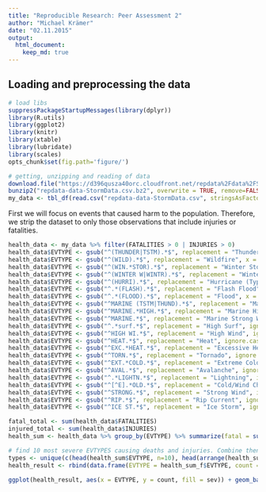 ```yaml
---
title: "Reproducible Research: Peer Assessment 2"
author: "Michael Krämer"
date: "02.11.2015"
output: 
  html_document:
    keep_md: true
---
```


## Loading and preprocessing the data

```r
# load libs
suppressPackageStartupMessages(library(dplyr))
library(R.utils)
library(ggplot2)
library(knitr)
library(xtable)
library(lubridate)
library(scales)
opts_chunk$set(fig.path='figure/')
```
```r
# getting, unzipping and reading of data
download.file("https://d396qusza40orc.cloudfront.net/repdata%2Fdata%2FStormData.csv.bz2", destfile="repdata-data-StormData.csv.bz2", method="curl")
bunzip2("repdata-data-StormData.csv.bz2", overwrite = TRUE, remove=FALSE)
my_data <- tbl_df(read.csv("repdata-data-StormData.csv", stringsAsFactors = FALSE))
```

First we will focus on events that caused harm to the population. Therefore, we strip the dataset to only those observations that include injuries or fatalities.

```r
health_data <- my_data %>% filter(FATALITIES > 0 | INJURIES > 0)
health_data$EVTYPE <- gsub("^(THUNDER|TSTM).*$", replacement = "Thunderstorm Wind", x = health_data$EVTYPE)
health_data$EVTYPE <- gsub("^(WILD).*$", replacement = "Wildfire", x = health_data$EVTYPE)
health_data$EVTYPE <- gsub("^(WIN.*STOR).*$", replacement = "Winter Storm", x = health_data$EVTYPE)
health_data$EVTYPE <- gsub("^(WINTER W|WINTR).*$", replacement = "Winter Weather", x = health_data$EVTYPE)
health_data$EVTYPE <- gsub("^(HURRI).*$", replacement = "Hurricane (Typhoon)", ignore.case = TRUE, x = health_data$EVTYPE)
health_data$EVTYPE <- gsub("^.*(FLASH).*$", replacement = "Flash Flood", ignore.case = TRUE, x = health_data$EVTYPE)
health_data$EVTYPE <- gsub("^.*(FLOOD).*$", replacement = "Flood", x = health_data$EVTYPE)
health_data$EVTYPE <- gsub("^MARINE (TSTM|THUND).*$", replacement = "Marine Thunderstorm Wind", ignore.case = TRUE, x = health_data$EVTYPE)
health_data$EVTYPE <- gsub("^MARINE.*HIGH.*$", replacement = "Marine High Wind", ignore.case = TRUE, x = health_data$EVTYPE)
health_data$EVTYPE <- gsub("^MARINE.*$", replacement = "Marine Strong Wind", x = health_data$EVTYPE)
health_data$EVTYPE <- gsub("^.*surf.*$", replacement = "High Surf", ignore.case = TRUE, x = health_data$EVTYPE)
health_data$EVTYPE <- gsub("^HIGH WI.*$", replacement = "High Wind", ignore.case = TRUE, x = health_data$EVTYPE)
health_data$EVTYPE <- gsub("^HEAT.*$", replacement = "Heat", ignore.case = TRUE, x = health_data$EVTYPE)
health_data$EVTYPE <- gsub("^EXC.*HEAT.*$", replacement = "Excessive Heat", ignore.case = TRUE, x = health_data$EVTYPE)
health_data$EVTYPE <- gsub("^TORN.*$", replacement = "Tornado", ignore.case = TRUE, x = health_data$EVTYPE)
health_data$EVTYPE <- gsub("^EXT.*COLD.*$", replacement = "Extreme Cold/Wind Chill", ignore.case = TRUE, x = health_data$EVTYPE)
health_data$EVTYPE <- gsub("^AVAL.*$", replacement = "Avalanche", ignore.case = TRUE, x = health_data$EVTYPE)
health_data$EVTYPE <- gsub("^.*LIGHTN.*$", replacement = "Lightning", ignore.case = TRUE, x = health_data$EVTYPE)
health_data$EVTYPE <- gsub("^[^E].*OLD.*$", replacement = "Cold/Wind Chill", ignore.case = TRUE, x = health_data$EVTYPE)
health_data$EVTYPE <- gsub("^STRONG.*$", replacement = "Strong Wind", ignore.case = TRUE, x = health_data$EVTYPE)
health_data$EVTYPE <- gsub("^RIP.*$", replacement = "Rip Current", ignore.case = TRUE, x = health_data$EVTYPE)
health_data$EVTYPE <- gsub("^ICE ST.*$", replacement = "Ice Storm", ignore.case = TRUE, x = health_data$EVTYPE)

fatal_total <- sum(health_data$FATALITIES)
injured_total <- sum(health_data$INJURIES)
health_sum <- health_data %>% group_by(EVTYPE) %>% summarize(fatal = sum(FATALITIES), injured = sum(INJURIES)) %>% arrange(desc(fatal))

# find 10 most severe EVTYPES causing deaths and injuries. Combine then in a unique list.
types <- unique(c(head(health_sum$EVTYPE, n=10), head(arrange(health_sum, desc(injured_rel))$EVTYPE, n=10)))
health_result <- rbind(data.frame(EVTYPE = health_sum_f$EVTYPE, count = health_sum_f$fatal, sev = "FATAL"), data.frame(EVTYPE = health_sum_f$EVTYPE, count = health_sum_f$injured, sev = "INJURED"))

ggplot(health_result, aes(x = EVTYPE, y = count, fill = sev)) + geom_bar(stat = "identity") + xlab("Event types") + coord_flip()

```

